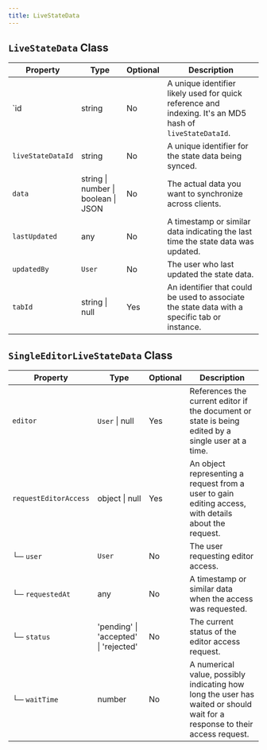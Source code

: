 ```yaml
---
title: LiveStateData
---
```


## `LiveStateData` Class

| Property         | Type                           | Optional | Description                                                                                          |
|------------------|--------------------------------|----------|------------------------------------------------------------------------------------------------------|
| `id               | string                         | No       | A unique identifier likely used for quick reference and indexing. It's an MD5 hash of `liveStateDataId`. |
| `liveStateDataId`  | string                         | No       | A unique identifier for the state data being synced.                                                 |
| `data`             | string \| number \| boolean \| JSON | No       | The actual data you want to synchronize across clients.                                               |
| `lastUpdated`      | any                            | No       | A timestamp or similar data indicating the last time the state data was updated.                     |
| `updatedBy`        | `User`                           | No       | The user who last updated the state data.                                                           |
| `tabId`            | string \| null                 | Yes      | An identifier that could be used to associate the state data with a specific tab or instance.        |

## `SingleEditorLiveStateData` Class

| Property               | Type                     | Optional | Description                                                                                                                                                   |
|------------------------|--------------------------|----------|---------------------------------------------------------------------------------------------------------------------------------------------------------------|
| `editor`                 | `User` \| null             | Yes      | References the current editor if the document or state is being edited by a single user at a time.                                                             |
| `requestEditorAccess`    | object \| null           | Yes      | An object representing a request from a user to gain editing access, with details about the request.                                                           |
| └─ `user`                | `User`                     | No       | The user requesting editor access.                                                                                                                            |
| └─ `requestedAt`        | any                      | No       | A timestamp or similar data when the access was requested.                                                                                                    |
| └─ `status`              | 'pending' \| 'accepted' \| 'rejected' | No       | The current status of the editor access request.                                                                                                               |
| └─ `waitTime`            | number                   | No       | A numerical value, possibly indicating how long the user has waited or should wait for a response to their access request.                                     |


